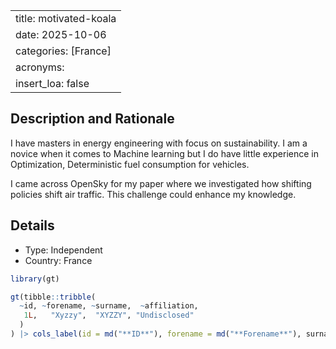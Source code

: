 
---
title: motivated-koala
date: 2025-10-06
categories: [France]
acronyms:
  insert_loa: false
---

## Description and Rationale

I have masters in energy engineering with focus on sustainability. I am a novice when it comes to Machine learning but I do have little experience in Optimization, Deterministic fuel consumption for vehicles.

I came across OpenSky for my paper where we investigated how shifting policies shift air traffic. This challenge could enhance my knowledge.

## Details

* Type: Independent
* Country: France

```r
library(gt)

gt(tibble::tribble(
  ~id, ~forename, ~surname,  ~affiliation,
   1L,   "Xyzzy",  "XYZZY", "Undisclosed"
  )
) |> cols_label(id = md("**ID**"), forename = md("**Forename**"), surname ~ md("**Surname**"), affiliation ~ md("**Affiliation**"))
```
